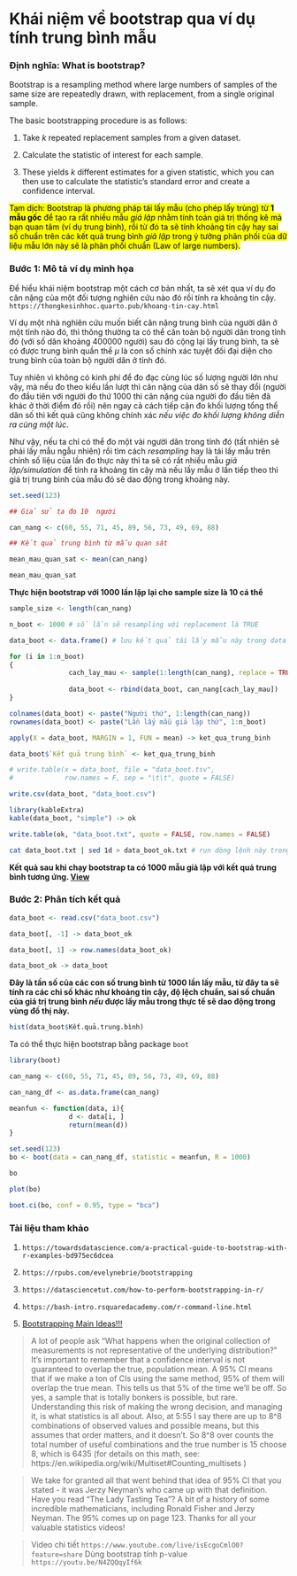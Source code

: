 # **Khái niệm về bootstrap qua ví dụ tính trung bình mẫu** 

### **Định nghĩa: What is bootstrap?**

Bootstrap is a resampling method where large numbers of samples of the same size are repeatedly drawn, with replacement, from a single original sample.

The basic bootstrapping procedure is as follows:
              
1. Take *k* repeated replacement samples from a given dataset.

2. Calculate the statistic of interest for each sample.

3. These yields *k* different estimates for a given statistic, which you can then use to calculate the statistic’s standard error and create a confidence interval.

<mark>Tạm dịch: Bootstrap là phương pháp tái lấy mẫu (cho phép lấy trùng) từ **1 mẫu gốc** để tạo ra rất nhiều mẫu *giả lập* nhằm tính toán giá trị thống kê mà bạn quan tâm (ví dụ trung bình), rồi từ đó ta sẽ tính khoảng tin cậy hay sai số chuẩn trên các kết quả trung bình *giả lập* trong ý tưởng phân phối của dữ liệu mẫu lớn này sẽ là phân phối chuẩn (Law of large numbers).</mark> 

### **Bước 1: Mô tả ví dụ minh họa**

Để hiểu khái niệm bootstrap một cách cơ bản nhất, ta sẽ xét qua ví dụ đo cân nặng của một đối tượng nghiên cứu nào đó rồi tính ra khoảng tin cậy. `https://thongkesinhhoc.quarto.pub/khoang-tin-cay.html`

Ví dụ một nhà nghiên cứu muốn biết cân nặng trung bình của người dân ở một tỉnh nào đó, thì thông thường ta có thể cân toàn bộ người dân trong tỉnh đó (với số dân khoảng 400000 người) sau đó cộng lại lấy trung bình, ta sẽ có được trung bình quần thể $\mu$ là con số chính xác tuyệt đối đại diện cho trung bình của toàn bộ người dân ở tỉnh đó.

Tuy nhiên vì không có kinh phí để đo đạc cùng lúc số lượng người lớn như vậy, mà nếu đo theo kiểu lần lượt thì cân nặng của dân số sẽ thay đổi (người đo đầu tiên với người đo thứ 1000 thì cân nặng của người đo đầu tiên đã khác ở thời điểm đó rồi) nên ngay cả cách tiếp cận đo khối lượng tổng thể dân số thì kết quả cũng không chính xác *nếu việc đo khối lượng không diễn ra cùng một lúc*.

Như vậy, nếu ta chỉ có thể đo một vài người dân trong tỉnh đó (tất nhiên sẽ phải lấy mẫu ngẫu nhiên) rồi tìm cách *resampling* hay là tái lấy mẫu trên chính số liệu của lần đo thực này thì ta sẽ có rất nhiều mẫu *giả lập/simulation* để tính ra khoảng tin cậy mà nếu lấy mẫu ở lần tiếp theo thì giá trị trung bình của mẫu đó sẽ dao động trong khoảng này.

```r
set.seed(123)

## Giả sử ta đo 10  người

can_nang <- c(60, 55, 71, 45, 89, 56, 73, 49, 69, 88)
```

```r
## Kết quả trung bình từ mẫu quan sát

mean_mau_quan_sat <- mean(can_nang)

mean_mau_quan_sat
```

**Thực hiện bootstrap với 1000 lần lặp lại cho sample size là 10 cá thể**

```r
sample_size <- length(can_nang)

n_boot <- 1000 # số lần sẽ resampling với replacement là TRUE

data_boot <- data.frame() # lưu kết quả tái lấy mẫu này trong data frame

for (i in 1:n_boot)
{
               cach_lay_mau <- sample(1:length(can_nang), replace = TRUE)
               
               data_boot <- rbind(data_boot, can_nang[cach_lay_mau])
}

colnames(data_boot) <- paste("Người thứ", 1:length(can_nang)) 
rownames(data_boot) <- paste("Lần lấy mẫu giả lập thứ", 1:n_boot)

apply(X = data_boot, MARGIN = 1, FUN = mean) -> ket_qua_trung_binh

data_boot$`Kết quả trung bình` <- ket_qua_trung_binh

# write.table(x = data_boot, file = "data_boot.tsv", 
#             row.names = F, sep = "\t\t", quote = FALSE)

write.csv(data_boot, "data_boot.csv")

library(kableExtra)
kable(data_boot, "simple") -> ok

write.table(ok, "data_boot.txt", quote = FALSE, row.names = FALSE)
```

```bash
cat data_boot.txt | sed 1d > data_boot_ok.txt # run dòng lệnh này trong bash để bỏ dòng đầu tiên
```

**Kết quả sau khi chạy bootstrap ta có 1000 mẫu giả lập với kết quả trung bình tương ứng. [View](https://tuhocr.netlify.app/dataset/data_boot_ok.txt)**

### **Bước 2: Phân tích kết quả**

```r
data_boot <- read.csv("data_boot.csv")

data_boot[, -1] -> data_boot_ok

data_boot[, 1] -> row.names(data_boot_ok)

data_boot_ok -> data_boot
```

**Đây là tần số của các con số trung bình từ 1000 lần lấy mẫu, từ đây ta sẽ tính ra các chỉ số khác như khoảng tin cậy, độ lệch chuẩn, sai số chuẩn của giá trị trung bình *nếu* được lấy mẫu trong thực tế sẽ dao động trong vùng đồ thị này.**

```r
hist(data_boot$Kết.quả.trung.bình)
```

Ta có thể thực hiện bootstrap bằng package `boot`

```r
library(boot)

can_nang <- c(60, 55, 71, 45, 89, 56, 73, 49, 69, 88)

can_nang_df <- as.data.frame(can_nang)

meanfun <- function(data, i){
               d <- data[i, ]
               return(mean(d))   
}

set.seed(123)
bo <- boot(data = can_nang_df, statistic = meanfun, R = 1000)

bo

plot(bo)

boot.ci(bo, conf = 0.95, type = "bca")
```

### **Tài liệu tham khảo**

1. `https://towardsdatascience.com/a-practical-guide-to-bootstrap-with-r-examples-bd975ec6dcea`

2. `https://rpubs.com/evelynebrie/bootstrapping`

3. `https://datasciencetut.com/how-to-perform-bootstrapping-in-r/`

4. `https://bash-intro.rsquaredacademy.com/r-command-line.html`

5. [Bootstrapping Main Ideas!!!](https://youtu.be/Xz0x-8-cgaQ)

> A lot of people ask "What happens when the original collection of measurements is not representative of the underlying distribution?" It's important to remember that a confidence interval is not guaranteed to overlap the true, population mean. A 95% CI means that if we make a ton of CIs using the same method, 95% of them will overlap the true mean. This tells us that 5% of the time we'll be off. So yes, a sample that is totally bonkers is possible, but rare. Understanding this risk of making the wrong decision, and managing it, is what statistics is all about.
Also, at 5:55 I say there are up to 8^8 combinations of observed values and possible means, but this assumes that order matters, and it doesn't. So 8^8 over counts the total number of useful combinations and the true number is 15 choose 8, which is 6435 (for details on this math, see: https://en.wikipedia.org/wiki/Multiset#Counting_multisets )

>We take for granted all that went behind that idea of 95% CI that you stated - it was Jerzy Neyman's who came up with that definition. Have you read "The Lady Tasting Tea"? A bit of a history of some incredible mathematicians, including Ronald Fisher and Jerzy Neyman. The 95% comes up on page 123. Thanks for all your valuable statistics videos!

> Video chi tiết `https://www.youtube.com/live/isEcgoCmlO0?feature=share`
> Dùng bootstrap tính p-value `https://youtu.be/N4ZQQqyIf6k`